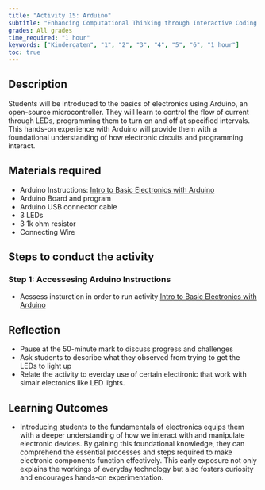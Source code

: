 ```yaml
---
title: "Activity 15: Arduino"
subtitle: "Enhancing Computational Thinking through Interactive Coding Challenges."
grades: All grades
time_required: "1 hour"
keywords: ["Kindergaten", "1", "2", "3", "4", "5", "6", "1 hour"]
toc: true
---
```


## Description

Students will be introduced to the basics of electronics using Arduino, an open-source microcontroller. They will learn to control the flow of current through LEDs, programming them to turn on and off at specified intervals. This hands-on experience with Arduino will provide them with a foundational understanding of how electronic circuits and programming interact.

## Materials required

- Arduino Instructions: [Intro to Basic Electronics with Arduino](https://docs.google.com/document/d/1cPh0NCV_lXEYbUFzkZiseoTPQTM8filLLZxizIvs-Q4/edit#heading=h.h1avinm0cmy6)
- Arduino Board and program
- Arduino USB connector cable
- 3 LEDs
- 3 1k ohm resistor
- Connecting Wire

## Steps to conduct the activity

### Step 1: Accessesing Arduino Instructions

- Acssess insturction in order to run activity [Intro to Basic Electronics with Arduino](https://docs.google.com/document/d/1cPh0NCV_lXEYbUFzkZiseoTPQTM8filLLZxizIvs-Q4/edit#heading=h.h1avinm0cmy6)

## Reflection

- Pause at the 50-minute mark to discuss progress and challenges 
- Ask students to describe what they observed from trying to get the LEDs to light up 
- Relate the activity to everday use of certain electironic that work with simalr electonics like LED lights. 


## Learning Outcomes

- Introducing students to the fundamentals of electronics equips them with a deeper understanding of how we interact with and manipulate electronic devices. By gaining this foundational knowledge, they can comprehend the essential processes and steps required to make electronic components function effectively. This early exposure not only explains the workings of everyday technology but also fosters curiosity and encourages hands-on experimentation.
